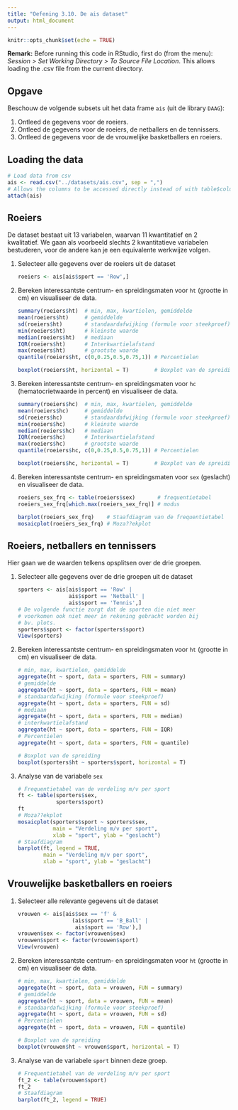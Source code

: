 ```yaml
---
title: "Oefening 3.10. De ais dataset"
output: html_document
---
```


```r
knitr::opts_chunk$set(echo = TRUE)
```

**Remark:** Before running this code in RStudio, first do (from the menu): *Session > Set Working Directory > To Source File Location*. This allows loading the .csv file from the current directory.

## Opgave

Beschouw de volgende subsets uit het data frame `ais` (uit de library `DAAG`):

1. Ontleed de gegevens voor de roeiers.
2. Ontleed de gegevens voor de roeiers, de netballers en de tennissers.
3. Ontleed de gegevens voor de de vrouwelijke basketballers en roeiers.

## Loading the data

```r
# Load data from csv
ais <- read.csv("../datasets/ais.csv", sep = ",")
# Allows the columns to be accessed directly instead of with table$column notation
attach(ais)
```

## Roeiers

De dataset bestaat uit 13 variabelen, waarvan 11 kwantitatief en 2 kwalitatief. We gaan als voorbeeld slechts 2 kwantitatieve variabelen bestuderen, voor de andere kan je een equivalente werkwijze volgen.

1. Selecteer alle gegevens over de roeiers uit de dataset
    
    ```r
    roeiers <- ais[ais$sport == 'Row',]
    ```

2. Bereken interessantste centrum- en spreidingsmaten voor `ht` (grootte in cm) en visualiseer de data.

    ```r
    summary(roeiers$ht)  # min, max, kwartielen, gemiddelde
    mean(roeiers$ht)     # gemiddelde
    sd(roeiers$ht)       # standaardafwijking (formule voor steekproef)
    min(roeiers$ht)      # kleinste waarde
    median(roeiers$ht)   # mediaan
    IQR(roeiers$ht)      # Interkwartielafstand
    max(roeiers$ht)      # grootste waarde
    quantile(roeiers$ht, c(0,0.25,0.5,0.75,1)) # Percentielen
    
    boxplot(roeiers$ht, horizontal = T)        # Boxplot van de spreiding
    ```

3. Bereken interessantste centrum- en spreidingsmaten voor `hc` (hematocrietwaarde in percent) en visualiseer de data.

    ```r
    summary(roeiers$hc)  # min, max, kwartielen, gemiddelde
    mean(roeiers$hc)     # gemiddelde
    sd(roeiers$hc)       # standaardafwijking (formule voor steekproef)
    min(roeiers$hc)      # kleinste waarde
    median(roeiers$hc)   # mediaan
    IQR(roeiers$hc)      # Interkwartielafstand
    max(roeiers$hc)      # grootste waarde
    quantile(roeiers$hc, c(0,0.25,0.5,0.75,1)) # Percentielen
    
    boxplot(roeiers$hc, horizontal = T)        # Boxplot van de spreiding
    ```

4. Bereken interessantste centrum- en spreidingsmaten voor `sex` (geslacht) en visualiseer de data.

    ```r
    roeiers_sex_frq <- table(roeiers$sex)       # frequentietabel
    roeiers_sex_frq[which.max(roeiers_sex_frq)] # modus
    
    barplot(roeiers_sex_frq)    # Staafdiagram van de frequentietabel
    mosaicplot(roeiers_sex_frq) # Moza??ekplot
    ```

## Roeiers, netballers en tennissers

Hier gaan we de waarden telkens opsplitsen over de drie groepen.

1. Selecteer alle gegevens over de drie groepen uit de dataset
    
    ```r
    sporters <- ais[ais$sport == 'Row' |
                    ais$sport == 'Netball' |
                    ais$sport == 'Tennis',]
    # De volgende functie zorgt dat de sporten die niet meer
    # voorkomen ook niet meer in rekening gebracht worden bij
    # bv. plots.
    sporters$sport <- factor(sporters$sport)
    View(sporters)
    ```

2. Bereken interessantste centrum- en spreidingsmaten voor `ht` (grootte in cm) en visualiseer de data.

    ```r
    # min, max, kwartielen, gemiddelde
    aggregate(ht ~ sport, data = sporters, FUN = summary)
    # gemiddelde
    aggregate(ht ~ sport, data = sporters, FUN = mean)
    # standaardafwijking (formule voor steekproef)
    aggregate(ht ~ sport, data = sporters, FUN = sd)
    # mediaan
    aggregate(ht ~ sport, data = sporters, FUN = median)
    # interkwartielafstand
    aggregate(ht ~ sport, data = sporters, FUN = IQR)
    # Percentielen
    aggregate(ht ~ sport, data = sporters, FUN = quantile)

    # Boxplot van de spreiding
    boxplot(sporters$ht ~ sporters$sport, horizontal = T)       
    ```

3. Analyse van de variabele `sex`

    ```r
    # Frequentietabel van de verdeling m/v per sport
    ft <- table(sporters$sex, 
                sporters$sport)
    ft
    # Moza??ekplot
    mosaicplot(sporters$sport ~ sporters$sex,
               main = "Verdeling m/v per sport",
               xlab = "sport", ylab = "geslacht")
    # Staafdiagram
    barplot(ft, legend = TRUE,
            main = "Verdeling m/v per sport",
            xlab = "sport", ylab = "geslacht")
    ```

## Vrouwelijke basketballers en roeiers

1. Selecteer alle relevante gegevens uit de dataset
   
    ```r
    vrouwen <- ais[ais$sex == 'f' & 
                     (ais$sport == 'B_Ball' | 
                      ais$sport == 'Row'),]
    vrouwen$sex <- factor(vrouwen$sex)
    vrouwen$sport <- factor(vrouwen$sport)
    View(vrouwen)
    ```
    
2. Bereken interessantste centrum- en spreidingsmaten voor `ht` (grootte in cm) en visualiseer de data.

    ```r
    # min, max, kwartielen, gemiddelde
    aggregate(ht ~ sport, data = vrouwen, FUN = summary)
    # gemiddelde
    aggregate(ht ~ sport, data = vrouwen, FUN = mean)
    # standaardafwijking (formule voor steekproef)
    aggregate(ht ~ sport, data = vrouwen, FUN = sd)
    # Percentielen
    aggregate(ht ~ sport, data = vrouwen, FUN = quantile)

    # Boxplot van de spreiding
    boxplot(vrouwen$ht ~ vrouwen$sport, horizontal = T)       
    ```

3. Analyse van de variabele `sport` binnen deze groep.

    ```r
    # Frequentietabel van de verdeling m/v per sport
    ft_2 <- table(vrouwen$sport)
    ft_2
    # Staafdiagram
    barplot(ft_2, legend = TRUE)
    ```

